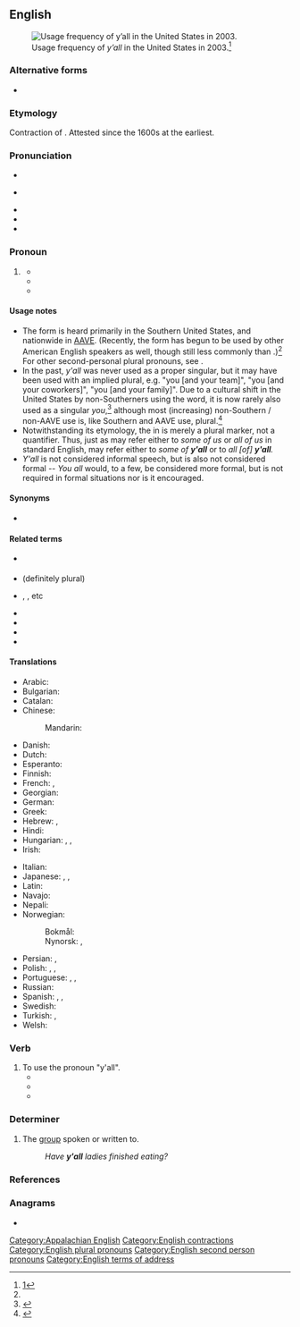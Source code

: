 {{also|yall|ya'll|yo'll}}
==English==
{{wikipedia}}
[[File:Y'allMap.jpg|thumb|Usage frequency of ''y’all'' in the United States in 2003.<ref>[http://www4.uwm.edu/FLL/linguistics/dialect/staticmaps/states.html]</ref>]]

===Alternative forms===
* {{l|en|you all}}

===Etymology===
Contraction of {{m|en|you all}}. Attested since the 1600s at the earliest.

===Pronunciation===
* {{IPA|en|/jɔl/}}
* {{a|cot-caught}} {{IPA|en|/jɑl/}}
* {{audio|en|EN-y'all.ogg|Audio (Southern US)}}
* {{rhymes|en|ɔːl}}
* {{homophones|en|yawl}}

===Pronoun===
{{en-pron}}

# {{lb|en|now|chiefly|Southern US|AAVE|Appalachian}} {{plural of|en|you}}
#* {{quote-book|en|year=1631|author=William Lisle|title=The Faire Æthiopian|passage=[...] and this '''y'all''' know is true, [...]}}
#* {{quote-book
|en
|year=1987
|author=Judson D. Hale
|title=The education of a Yankee: an American memoir
|page=3
|passage=Much later, after dozens of the men had come up to me to shake my hand (with both of theirs) and say "'''Y'all''' come back soon, hear? ...}}
#* {{quote-book
|en
|year=2007
|author=Roy Blount
|title=Long time leaving: dispatches from up South
|page=117
|passage=People in the South do indeed seem to be addressing a single person as "'''y'all'''." For instance, a restaurant patron might ask a waiter, "What '''y'all''' got for dessert tonight?" In that case, "'''y'all'''" refers collectively to the people who run the restaurant.}}

====Usage notes====
* The form {{m|en|y'all}} is heard primarily in the Southern United States, and nationwide in [[AAVE]]. (Recently, the form has begun to be used by other American English speakers as well, though still less commonly than {{m|en|you guys}}.)<ref name="mel" /> For other second-personal plural pronouns, see '''{{m|en|you}}'''.
* In the past, ''y'all'' was never used as a proper singular, but it may have been used with an implied plural, e.g. "you [and your team]", "you [and your coworkers]", "you [and your family]". Due to a cultural shift in the United States by non-Southerners using the word, it is now rarely also used as a singular ''you'',<ref name="singular">{{cite-web|last=Okrent|first=Arika|date=2014-09-14|url=http://theweek.com/article/index/267886/can-yall-be-used-to-refer-to-a-single-person|title=Can y'all be used to refer to a single person?|work=The Week|publisher=The Week Publications|lang=en|accessdate=2014-09-15}}</ref> although most (increasing) non-Southern / non-AAVE use is, like Southern and AAVE use, plural.<ref name="mel">{{cite web|first=Bill|last=Black|url=https://melmagazine.com/en-us/story/why-is-everyone-suddenly-saying-yall|title=Why Is Everyone Suddenly Saying 'Y'All'?|date=November 12, 2018|work=Mel Magazine}}</ref>
* Notwithstanding its etymology, the {{m|en|all}} in {{m|en|y'all}} is merely a plural marker, not a quantifier. Thus, just as {{m|en|us}} may refer either to ''some of us'' or ''all of us'' in standard English, {{m|en|y'all}} may refer either to ''some of '''y'all''''' or to ''all [of] '''y'all'''.''
* ''Y'all'' is not considered informal speech, but is also not considered formal -- ''You all'' would, to a few, be considered more formal, but is not required in formal situations nor is it encouraged.

====Synonyms====
* {{seeSynonyms|en|y'all}}

====Related terms====
* {{l|en|y'all's}} {{qualifier|possessive}}
* {{l|en|all y'all}} (definitely plural)
* {{l|en|y'all}} {{l|en|two}}, {{l|en|y'all}} {{l|en|three}}, etc
* {{l|en|ya'll}}
* {{l|en|y'awl}}
* {{l|en|allyou}}
* {{l|en|ya}}

====Translations====
{{trans-top|plural of you}}
* Arabic: {{t|ar|أَنْتُم|m}}
* Bulgarian: {{t+|bg|вие}}
* Catalan: {{t+|ca|vosaltres|m-p|f-p}}
* Chinese:
*: Mandarin: {{t+|cmn|你们|tr=nǐmen}}
* Danish: {{t+|da|I}}
* Dutch: {{t+|nl|jullie}}
* Esperanto: {{t+|eo|vi}}
* Finnish: {{t+|fi|te}}
* French: {{t+|fr|vous}}, {{t+|fr|vous autres}} {{qualifier|Louisiana}}
* Georgian: {{t|ka|თქვენ}}
* German: {{t+|de|Ihr}}
* Greek: {{t+|el|εσείς}}
* Hebrew: {{t+|he|אתם|tr=atem|sc=Hebr}}, {{t+|he|אתן|tr=aten|sc=Hebr}}
* Hindi: {{t|hi|तुम सब}}
* Hungarian: {{q|informal}} {{t+|hu|ti}}, {{q|formal or official}} {{t+|hu|önök}}, {{q|formal but somewhat personal}} {{t+|hu|maguk}}
* Irish: {{t|ga|sibh}}
{{trans-mid}}
* Italian: {{t|it|[[voi]]}}
* Japanese: {{t|ja|貴方等|tr=[[あなたら]], anatara}}, {{t+|ja|みんな|tr=minna}}, {{t|ja|貴方達|tr=[[あなたたち]], anatatachi}}
* Latin: {{t+|la|vos}}
* Navajo: {{t|nv|tʼáá ánółtso}}
* Nepali: {{t|ne|तिमीहरू}}
* Norwegian:
*: Bokmål: {{t+|nb|dere}}
*: Nynorsk: {{t+|nn|de}}, {{t|nn|dokker}}
* Persian: {{t+|fa|شما|tr=šomâ}}, {{t+|fa|شماها|tr=šomâ-hâ}}
* Polish: {{t+|pl|wy}}, {{t|pl|panie}}, {{t+|pl|państwo}}
* Portuguese: {{t+|pt|vocês}}, {{qualifier|formal}} {{t|pt|os [[senhores]]}}, {{t|pt|as [[senhoras]]}}
* Russian: {{t+|ru|вы}}
* Spanish: {{qualifier|Spain, plural}} {{t+|es|vosotros}}, {{qualifier|Spain, objective}} {{t+|es|os}}, {{qualifier|plural formal, or Latin American plural}} {{t+|es|ustedes}}
* Swedish: {{t+|sv|ni}}
* Turkish: {{t+|tr|siz|p}}, {{t+|tr|sizler|p}}
* Welsh: {{t|cy|chi}}
{{trans-bottom}}

===Verb===
{{en-verb}}

# To use the pronoun "y'all".
#* {{quote-book|en|year=1971|author=Frank Deford|title=There she is: the life and times of Miss America|passage=She blithely maintained that she could have smiled magnolias and "'''y'alled'''" her way out of any tight spots.}}
#* {{quote-book|en|year=1990|author=Paul Levy|title=Finger lickin' good: a Kentucky childhood|passage=With his swarthy complexion and jet black, straight hair, Louis was actually quite dashing. He wore his expensively cut clothes and heavy rings well, too. Besides his short stature, his most noticeable peculiarity was that he had a voice like Lytton Strachey's, which moved alarmingly, in the middle of a sentence, or sometimes halfway through a word, from a booming bass to the high-pitched, almost whistling soprano of a boy whose voice has not yet broken. As he '''y'alled''' and drawled&nbsp;...}}
#* {{quote-book|en|year=1997|author=Terence Sieg|title=Golf travel's guide to the world's greatest golf destinations: the ultimate resource for the discriminating golfer|passage=Indeed, non-Southerners may feel themselves "'''y'alled'''" to death down here, yet even the most stony- faced New Englander will be charmed by the warmth of the Cloister's staff. The tradition of service is simply better and more deeply entrenched in the South than in any other region of the United States.}}

===Determiner===
{{en-det}}

# The [[group]] spoken or written to.
#: ''Have '''y'all''' ladies finished eating?''

===References===
<references />

[[Category:Appalachian English]]

===Anagrams===
* {{anagrams|en|a=ally|-ally|Ally|Lyla|ally}}

[[Category:English contractions]]
[[Category:English plural pronouns]]
[[Category:English second person pronouns]]
[[Category:English terms of address]]